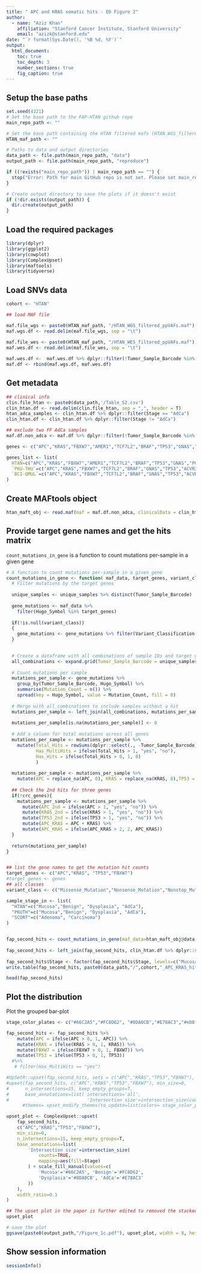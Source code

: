 ```yaml
---
title: " APC and KRAS somatic hits - ED Figure 2"
author: 
  - name: "Aziz Khan"
    affiliation: "Stanford Cancer Institute, Stanford University"
    email: "azizk@stanford.edu"
date: "`r format(Sys.Date(), '%B %d, %Y')`"
output:
  html_document:
    toc: true
    toc_depth: 3
    number_sections: true
    fig_caption: true
---
```


## Setup the base paths
```r
set.seed(4321)
# Set the base path to the FAP-HTAN github repo
main_repo_path <- ""

# Set the base path containing the HTAN filtered mafs (HTAN_WGS_filtered_ppVAFs.maf and HTAN_WES_filtered_ppVAFs.maf)
HTAN_maf_path <- ""

# Paths to data and output directories
data_path <- file.path(main_repo_path, "data")
output_path <- file.path(main_repo_path, "reproduce")

if ((!exists("main_repo_path")) | main_repo_path == "") {
  stop("Error: Path for main GitHub repo is not set. Please set main_repo_path <- '/path/to/repo/HTAN-FAP' and try again!")
}

# Create output directory to save the plots if it doesn't exist
if (!dir.exists(output_path)) {
  dir.create(output_path)
}
```

## Load the required packages

```r
library(dplyr)
library(ggplot2)
library(cowplot)
library(ComplexUpset)
library(maftools)
library(tidyverse)

```


## Load SNVs data

```r

cohort <- "HTAN"

## load MAF file

maf.file_wgs <- paste0(HTAN_maf_path, "/HTAN_WGS_filtered_ppVAFs.maf")
maf.wgs.df <- read.delim(maf.file_wgs, sep = "\t")
        
maf.file_wes <- paste0(HTAN_maf_path, "/HTAN_WES_filtered_ppVAFs.maf")
maf.wes.df <- read.delim(maf.file_wes, sep = "\t")

maf.wes.df <-  maf.wes.df %>% dplyr::filter(!Tumor_Sample_Barcode %in% unique(maf.wgs.df$Tumor_Sample_Barcode))
maf.df <- rbind(maf.wgs.df, maf.wes.df)

```


## Get metadata
```r

## clinical info
clin.file_htan <- paste0(data_path,'/Table_S2.csv')
clin_htan.df <- read.delim(clin.file_htan, sep = ",", header = T)
htan_adca_samples <- clin_htan.df %>% dplyr::filter(Stage == "AdCa")
clin_htan.df <- clin_htan.df %>% dplyr::filter(Stage != "AdCa")

## exclude two FF AdCa samples
maf.df.non_adca <- maf.df %>% dplyr::filter(!Tumor_Sample_Barcode %in% htan_adca_samples$Tumor_Sample_Barcode)

genes <- c("APC","KRAS","FBXW7","AMER1","TCF7L2","BRAF","TP53","GNAS","PCBP1","ACVR2A","SOX9","CTNNB1","PIK3CA","ARID1A","ZFP36L2","NRAS","PTEN","SMAD4","SMAD2","TGIF1")

genes_list <- list(
  HTAN=c("APC","KRAS","FBXW7","AMER1","TCF7L2","BRAF","TP53","GNAS","PCBP1","SOX9","CTNNB1","PIK3CA","ARID1A","ZFP36L2","NRAS"),
  `PKU-THU`=c("APC","KRAS","FBXW7","TCF7L2","BRAF","GNAS","TP53","ACVR2A","SOX9","CTNNB1","PIK3CA","ARID1A","NRAS","PTEN","SMAD4","SMAD2","TGIF1"),
  `BCI-QMUL`=c("APC","KRAS","FBXW7","TCF7L2","BRAF","GNAS","TP53","ACVR2A","SOX9","CTNNB1","PIK3CA","ARID1A","NRAS","PTEN","SMAD4","SMAD2","TGIF1")
)

```

## Create MAFtools object
```r
htan_maft_obj <- read.maf(maf = maf.df.non_adca, clinicalData = clin_htan.df, vc_nonSyn = NULL)
```
## Provide target gene names and get the hits matrix

`count_mutations_in_gene` is a function to count mutations per-sample in a given gene
```r

# A function to count mutations per-sample in a given gene
count_mutations_in_gene <- function( maf_data, target_genes, variant_class, unique_samples, cohort='HTAN', crc_genes=FALSE) {
  # Filter mutations by the target genes
  
  unique_samples <- unique_samples %>% distinct(Tumor_Sample_Barcode)
  
  gene_mutations <- maf_data %>%
    filter(Hugo_Symbol %in% target_genes)
  
  if(!is.null(variant_class))
  {
    gene_mutations <- gene_mutations %>% filter(Variant_Classification %in% variant_class) 
  }

  
  # Create a dataframe with all combinations of sample IDs and target genes
  all_combinations <- expand.grid(Tumor_Sample_Barcode = unique_samples)
  
  # Count mutations per sample
  mutations_per_sample <- gene_mutations %>%
    group_by(Tumor_Sample_Barcode, Hugo_Symbol) %>%
    summarise(Mutation_Count = n()) %>%
    spread(key = Hugo_Symbol, value = Mutation_Count, fill = 0)
  
  # Merge with all_combinations to include samples without a hit
  mutations_per_sample <- left_join(all_combinations, mutations_per_sample, by ="Tumor_Sample_Barcode")
  
  mutations_per_sample[is.na(mutations_per_sample)] <- 0
  
  # Add a column for total mutations across all genes
  mutations_per_sample <- mutations_per_sample %>%
    mutate(Total_Hits = rowSums(dplyr::select(., -Tumor_Sample_Barcode)),
           Has_MultiHits = ifelse(Total_Hits > 1, "yes", "no"),
           Has_Hits = ifelse(Total_Hits > 0, 1, 0)
           )
  
  mutations_per_sample <- mutations_per_sample %>%
    mutate(APC = replace_na(APC, 0), KRAS = replace_na(KRAS, 0),TP53 = replace_na(TP53, 0),FBXW7 = replace_na(FBXW7, 0))
  
  ## Check the 2nd hits for three genes
  if(!crc_genes){
    mutations_per_sample <- mutations_per_sample %>%
      mutate(APC_2nd = ifelse(APC > 1, "yes", "no")) %>% 
      mutate(KRAS_2nd = ifelse(KRAS > 1, "yes", "no")) %>% 
      mutate(TP53_2nd = ifelse(TP53 > 1, "yes", "no")) %>% 
      mutate(APC_KRAS = APC + KRAS) %>% 
      mutate(APC_KRAS = ifelse(APC_KRAS > 2, 2, APC_KRAS))
  }
  
  return(mutations_per_sample)
}


## list the gene names to get the mutation hit counts
target_genes <- c("APC","KRAS", "TP53","FBXW7")
#target_genes <- genes
## all classes
variant_class <- c("Missense_Mutation","Nonsense_Mutation","Nonstop_Mutation","Translation_Start_Site", "Frame_Shift_Del", "Splice_Site", "In_Frame_Del", "Frame_Shift_Ins", "In_Frame_Ins")

sample_stage_in <- list(
  "HTAN"=c("Mucosa","Benign", "Dysplasia", "AdCa"),
  "PKUTH"=c("Mucosa","Benign", "Dysplasia", "AdCa"),
  "SCORT"=c("Adenoma", "Carcinoma")
)


fap_second_hits <- count_mutations_in_gene(maf_data=htan_maft_obj@data, target_genes=target_genes, variant_class=NULL, unique_samples=clin_htan.df,  cohort=cohort, crc_genes = F)
  
fap_second_hits <- left_join(fap_second_hits, clin_htan.df %>% dplyr::select(Tumor_Sample_Barcode, Patient, Stage), by="Tumor_Sample_Barcode") 
  
fap_second_hits$Stage <- factor(fap_second_hits$Stage, levels=c("Mucosa", "Benign", "Dysplasia", "AdCa"))
write.table(fap_second_hits, paste0(data_path,"/",cohort,"_APC_KRAS_hits_matrix_wgs_wes.tsv"), sep = "\t", row.names = F, quote = F)

head(fap_second_hits)

```



## Plot the distribution
Plot the grouped bar-plot

```r

stage_color_plates <- c("#66C2A5","#FC8D62", "#8DA0CB","#E78AC3","#eb8f93","#b392b4")

fap_second_hits <- fap_second_hits %>%
    mutate(APC = ifelse(APC > 0, 1, APC)) %>% 
    mutate(KRAS = ifelse(KRAS > 0, 1, KRAS)) %>% 
    mutate(FBXW7 = ifelse(FBXW7 > 0, 1, FBXW7)) %>% 
    mutate(TP53 = ifelse(TP53 > 0, 1, TP53)) 
  #%>% 
   # filter(Has_MultiHits == "yes")

#UpSetR::upset(fap_second_hits, sets = c("APC","KRAS","TP53","FBXW7"), sets.bar.color = "#56B4E9", order.by = "freq", empty.intersections = "on")
#upset(fap_second_hits, c("APC","KRAS","TP53","FBXW7"), min_size=0, 
#      n_intersections=15, keep_empty_groups=T, 
#      base_annotations=list( intersections='all',
#                             'Intersection size'=intersection_size(counts=T, mapping=aes(fill=Stage))),
      #themes= upset_modify_themes(to_update=list(colors= stage_color_plates)), width_ratio=0.1, height_ratio = 0.3,)

upset_plot <- ComplexUpset::upset(
    fap_second_hits,
    c("APC","KRAS","TP53","FBXW7"),
    min_size=0,
    n_intersections=15, keep_empty_groups=T, 
    base_annotations=list(
        'Intersection size'=intersection_size(
            counts=TRUE,
            mapping=aes(fill=Stage)
        ) + scale_fill_manual(values=c(
            'Mucosa'='#66C2A5', 'Benign'='#FC8D62',
            'Dysplasia'='#8DA0CB', 'AdCa'='#E78AC3'
        ))
    ),
    width_ratio=0.1
)

## The upset plot in the paper is further edited to removed the stacked bars
upset_plot

# save the plot
ggsave(paste0(output_path,"/Figure_1c.pdf"), upset_plot, width = 8, height = 5)

```


## Show session information
```r
sessionInfo()
```